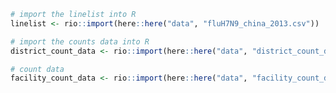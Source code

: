 
```r
# import the linelist into R
linelist <- rio::import(here::here("data", "fluH7N9_china_2013.csv"))

# import the counts data into R
district_count_data <- rio::import(here::here("data", "district_count_data.xlsx"))

# count data
facility_count_data <- rio::import(here::here("data", "facility_count_data.csv"))
```




